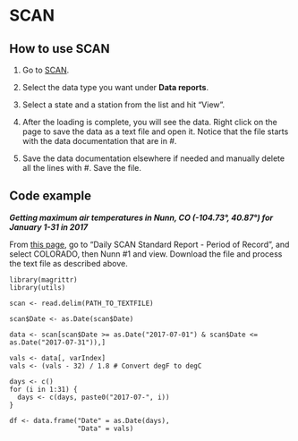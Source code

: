 # SCAN

## How to use SCAN
1. Go to [SCAN](https://www.wcc.nrcs.usda.gov/scan/).

2. Select the data type you want under **Data reports**.

3. Select a state and a station from the list and hit "View".

4. After the loading is complete, you will see the data. Right click on the page to save the data as a text file and open it. Notice that the file starts with the data documentation that are in #. 

5. Save the data documentation elsewhere if needed and manually delete all the lines with #. Save the file. 

## Code example

***Getting maximum air temperatures in Nunn, CO (-104.73°, 40.87°) for January 1-31 in 2017*** 

From [this page](https://www.wcc.nrcs.usda.gov/scan/), go to "Daily SCAN Standard Report - Period of Record", and select COLORADO, then Nunn #1 and view.
Download the file and process the text file as described above.

```
library(magrittr)
library(utils)

scan <- read.delim(PATH_TO_TEXTFILE)

scan$Date <- as.Date(scan$Date)

data <- scan[scan$Date >= as.Date("2017-07-01") & scan$Date <= as.Date("2017-07-31")),]

vals <- data[, varIndex]
vals <- (vals - 32) / 1.8 # Convert degF to degC

days <- c()
for (i in 1:31) {
  days <- c(days, paste0("2017-07-", i))
}

df <- data.frame("Date" = as.Date(days), 
                 "Data" = vals)
```

